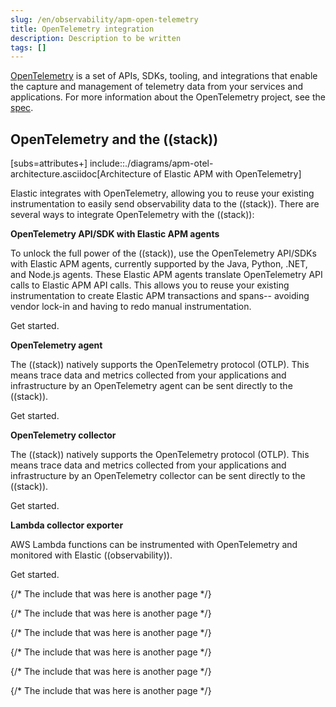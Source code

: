 ```yaml
---
slug: /en/observability/apm-open-telemetry
title: OpenTelemetry integration
description: Description to be written
tags: []
---
```


<div id="apm-open-telemetry"></div>

[OpenTelemetry](https://opentelemetry.io/docs/concepts/what-is-opentelemetry/) is a set of APIs, SDKs, tooling, and integrations that enable the capture and management of
telemetry data from your services and applications. For more information about the
OpenTelemetry project, see the [spec](https://github.com/open-telemetry/opentelemetry-specification/blob/master/README.md).

<div id="opentelemetry_and_the_((stack))"></div>

## OpenTelemetry and the ((stack))

[subs=attributes+]
include::./diagrams/apm-otel-architecture.asciidoc[Architecture of Elastic APM with OpenTelemetry]

Elastic integrates with OpenTelemetry, allowing you to reuse your existing instrumentation
to easily send observability data to the ((stack)).
There are several ways to integrate OpenTelemetry with the ((stack)):

**OpenTelemetry API/SDK with Elastic APM agents**

To unlock the full power of the ((stack)), use the OpenTelemetry API/SDKs with Elastic APM agents,
currently supported by the Java, Python, .NET, and Node.js agents.
These Elastic APM agents translate OpenTelemetry API calls to Elastic APM API calls.
This allows you to reuse your existing instrumentation to create Elastic APM transactions and spans--
avoiding vendor lock-in and having to redo manual instrumentation.

<DocLink slug="/en/observability/apm-open-telemetry-with-elastic">Get started</DocLink>.

**OpenTelemetry agent**

The ((stack)) natively supports the OpenTelemetry protocol (OTLP).
This means trace data and metrics collected from your applications and infrastructure by an
OpenTelemetry agent can be sent directly to the ((stack)).

<DocLink slug="/en/observability/apm-open-telemetry-direct" section="send-data-from-an-opentelemetry-agent">Get started</DocLink>.

**OpenTelemetry collector**

The ((stack)) natively supports the OpenTelemetry protocol (OTLP).
This means trace data and metrics collected from your applications and infrastructure by an
OpenTelemetry collector can be sent directly to the ((stack)).

<DocLink slug="/en/observability/apm-open-telemetry-direct" section="send-data-from-an-opentelemetry-collector">Get started</DocLink>.

**Lambda collector exporter**

AWS Lambda functions can be instrumented with OpenTelemetry and monitored with Elastic ((observability)).

<DocLink slug="/en/observability/apm-open-telemetry-other-env" section="apm-open-telemetry-aws-lambda">Get started</DocLink>.

{/* The include that was here is another page */}

{/* The include that was here is another page */}

{/* The include that was here is another page */}

{/* The include that was here is another page */}

{/* The include that was here is another page */}

{/* The include that was here is another page */}
